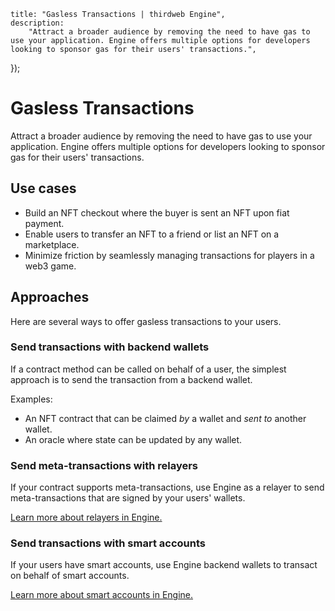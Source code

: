 
	title: "Gasless Transactions | thirdweb Engine",
	description:
		"Attract a broader audience by removing the need to have gas to use your application. Engine offers multiple options for developers looking to sponsor gas for their users' transactions.",
});

# Gasless Transactions

Attract a broader audience by removing the need to have gas to use your application. Engine offers multiple options for developers looking to sponsor gas for their users' transactions.

## Use cases

- Build an NFT checkout where the buyer is sent an NFT upon fiat payment.
- Enable users to transfer an NFT to a friend or list an NFT on a marketplace.
- Minimize friction by seamlessly managing transactions for players in a web3 game.

## Approaches

Here are several ways to offer gasless transactions to your users.

### Send transactions with backend wallets

If a contract method can be called on behalf of a user, the simplest approach is to send the transaction from a backend wallet.

Examples:

- An NFT contract that can be claimed _by_ a wallet and _sent to_ another wallet.
- An oracle where state can be updated by any wallet.

### Send meta-transactions with relayers

If your contract supports meta-transactions, use Engine as a relayer to send meta-transactions that are signed by your users' wallets.

[Learn more about relayers in Engine.](/engine/v2/features/relayers)

### Send transactions with smart accounts

If your users have smart accounts, use Engine backend wallets to transact on behalf of smart accounts.

[Learn more about smart accounts in Engine.](/engine/v2/features/smart-wallets)
